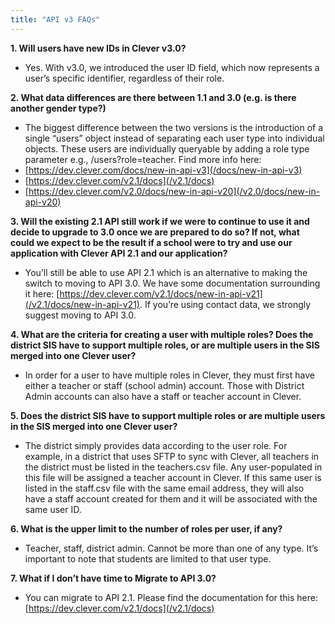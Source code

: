 ```yaml
---
title: "API v3 FAQs"
---
```


**1\. Will users have new IDs in Clever v3.0?** 

* Yes. With v3.0, we introduced the user ID field, which now represents a user’s specific identifier, regardless of their role.

**2\. What data differences are there between 1.1 and 3.0 (e.g. is there another gender type?)**

* The biggest difference between the two versions is the introduction of a single “users” object instead of separating each user type into individual objects. These users are individually queryable by adding a role type parameter e.g., /users?role=teacher. Find more info here:
* [https://dev.clever.com/docs/new-in-api-v3](/docs/new-in-api-v3)
* [https://dev.clever.com/v2.1/docs](/v2.1/docs)
* [https://dev.clever.com/v2.0/docs/new-in-api-v20](/v2.0/docs/new-in-api-v20)

**3\. Will the existing 2.1 API still work if we were to continue to use it and decide to upgrade to 3.0 once we are prepared to do so? If not, what could we expect to be the result if a school were to try and use our application with Clever API 2.1 and our application?**

* You’ll still be able to use API 2.1 which is an alternative to making the switch to moving to API 3.0\. We have some documentation surrounding it here: [https://dev.clever.com/v2.1/docs/new-in-api-v21](/v2.1/docs/new-in-api-v21). If you’re using contact data, we strongly suggest moving to API 3.0\.

**4\. What are the criteria for creating a user with multiple roles? Does the district SIS have to support multiple roles, or are multiple users in the SIS merged into one Clever user?**

* In order for a user to have multiple roles in Clever, they must first have either a teacher or staff (school admin) account. Those with District Admin accounts can also have a staff or teacher account in Clever.

**5\. Does the district SIS have to support multiple roles or are multiple users in the SIS merged into one Clever user?**

* The district simply provides data according to the user role. For example, in a district that uses SFTP to sync with Clever, all teachers in the district must be listed in the teachers.csv file. Any user-populated in this file will be assigned a teacher account in Clever. If this same user is listed in the staff.csv file with the same email address, they will also have a staff account created for them and it will be associated with the same user ID.

**6\. What is the upper limit to the number of roles per user, if any?**

* Teacher, staff, district admin. Cannot be more than one of any type. It’s important to note that students are limited to that user type.

**7\. What if I don’t have time to Migrate to API 3.0?** 

* You can migrate to API 2.1\. Please find the documentation for this here: [https://dev.clever.com/v2.1/docs](/v2.1/docs)